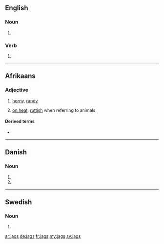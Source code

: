==English==

===Noun===
{{head|en|plural}}

# {{plural of|jag|lang=en|nocat=1}}

===Verb===
{{head|en}}

# {{en-third-person singular of|jag}}

----

==Afrikaans==

===Adjective===
{{af-adj}}

# {{context|lang=af|coarse}} [[horny]], [[randy]]
# [[on heat]], [[ruttish]] when referring to animals

====Derived terms====
* {{l|af|jagsheid}}

----

==Danish==

===Noun===
{{head|da|noun form|g=n}}

# {{form of|genitive singular indefinite|jag|lang=da}}
# {{form of|genitive plural indefinite|jag|lang=da}}

----

==Swedish==

===Noun===
{{head|sv|noun form}}

# {{sv-noun-form-indef-gen|jag}}

[[ar:jags]]
[[de:jags]]
[[fr:jags]]
[[my:jags]]
[[sv:jags]]